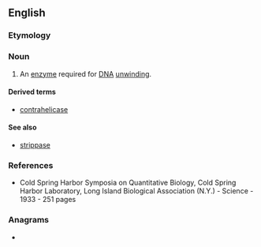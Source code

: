 ==English==

===Etymology===
{{suffix|en|helix|ase}}

===Noun===
{{wikipedia}}
{{en-noun}}

# {{lb|en|enzyme}} An [[enzyme]] required for [[DNA]] [[unwind]]ing.

====Derived terms====
* [[contrahelicase]]

====See also====
* [[strippase]]

===References===
* Cold Spring Harbor Symposia on Quantitative Biology, Cold Spring Harbor Laboratory, Long Island Biological Association (N.Y.) - Science - 1933 - 251 pages <!--erm, what page? ISBn ?-->

===Anagrams===
* {{anagrams|en|a=aceehils|Aicheles}}